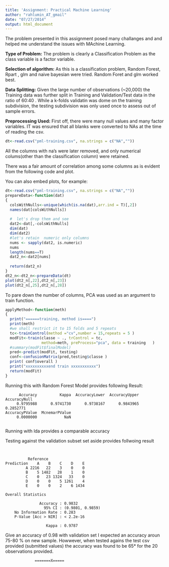 ```yaml
---
title: 'Assignment: Practical Machine Learning'
author: "rahlumin_AT_gmail"
date: "07/27/2014"
output: html_document
---
```


The problem presented in this assignment posed many challanges and and helped me understand the issues with MAchine Learning.

__Type of Problem:__ The problem is clearly a Classification Problem as the class variable is a factor variable. 

__Selection of algorithm:__ As this is a classification problem, Random Forest, Rpart , glm and naive bayesian were tried.  Random Foret and glm worked best. 

__Data Splitting:__ Given the large number of observations (~20,000) the Training data was further split in Training and Validation/Test data in the ratio of 60:40 . While a k-folds validatin was dome on the training subdivision, the testing subdivision was only used once to assess out of sample errors.



__Preprocessing Used:__ First off, there were many null values and many factor variables. IT was ensured that all blanks were converted to NAs at the time of reading the csv.

```r
dt<-read.csv("pml-training.csv", na.strings = c("NA",""))

```

All the columns with na's were later removed, and only numerical colums(other than the classification column) were retained.  

There was a fair amount of correlation among some columns as is evident from the following code and plot. 



You can also embed plots, for example:

```r
dt<-read.csv("pml-training.csv", na.strings = c("NA",""))
prepareData<-function(dat)
{ 
  colsWithNulls<-unique(which(is.na(dat),arr.ind = T)[,2])
  names(dat[colsWithNulls])
  
  #  let's drop them and see 
  dat2<-dat[,-colsWithNulls]
  dim(dat)
  dim(dat2)
  #let's retain  numeric only columns
  nums <- sapply(dat2, is.numeric)
  nums  
  length(nums==T)
  dat2_n<-dat2[nums]
  
  return(dat2_n)
}
dt2_n<-dt2_n<-prepareData(dt)
plot(dt2_n[,22],dt2_n[,23])
plot(dt2_n[,25],dt2_n[,28])
```

To pare down the number of columns, PCA was used as an argument to train function. 



```r
applyMethod<-function(meth)
{
  print("======training, method is====")
  print(meth)
  #we shall restrict it to 15 folds and 5 repeats
  tc<-trainControl(method ="cv",number = 15,repeats = 5 )
  modFit<-train(classe ~ ., trControl = tc,
                method=meth, preProcess="pca", data = training   )
  #summary(modFit$finalModel)
  pred<-predict(modFit, testing)
  conf<-confusionMatrix(pred,testing$classe )
  print( conf$overall )
  print("xxxxxxxxxxend train xxxxxxxxxxx")
  return(modFit)
}
```



Running this with Random Forest Model provides following Result:
 
```
      Accuracy          Kappa  AccuracyLower  AccuracyUpper   AccuracyNull 
     0.9795988      0.9741730      0.9738167      0.9843965      0.2852771 
AccuracyPValue  McnemarPValue 
     0.0000000            NaN 
 
```
 

Running with lda provides a comparable accuracy 

Testing against the validation subset set aside provides follwoing result

 

```
 

          Reference
Prediction    A    B    C    D    E
         A 2216   22    3    0    0
         B    5 1482   28    1    0
         C    0   23 1324   33    0
         D    0    0    5 1261    4
         E    0    0    2    6 1434

```
```
Overall Statistics
                                    
               Accuracy : 0.9832          
                 95% CI : (0.9801, 0.9859)
    No Information Rate : 0.283           
    P-Value [Acc > NIR] : < 2.2e-16       
                                          
                  Kappa : 0.9787              
```
Give an accuracy of 0.98 with validation set I expected an accuracy aroun 75-80 % on new sample. 
Howwever, when tested agains the test csv provided (submitted values) the accuracy was found to be 65* for the 20 observations provided.


                 =======X=====